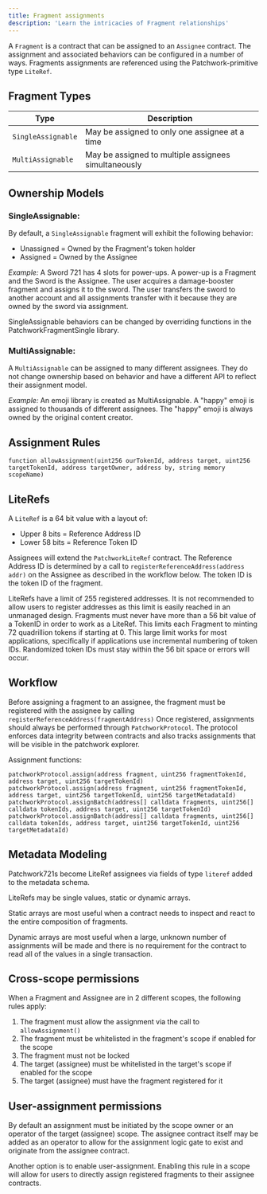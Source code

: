 ```yaml
---
title: Fragment assignments
description: 'Learn the intricacies of Fragment relationships'
---
```



A `Fragment` is a contract that can be assigned to an `Assignee` contract. The assignment and associated behaviors can be configured in a number of ways. Fragments assignments are referenced using the Patchwork-primitive type `LiteRef`. 

## Fragment Types

| Type | Description |
| ---- | ----------- |
| `SingleAssignable` | May be assigned to only one assignee at a time |
| `MultiAssignable` | May be assigned to multiple assignees simultaneously |

## Ownership Models

### SingleAssignable: ###

By default, a `SingleAssignable` fragment will exhibit the following behavior:
* Unassigned = Owned by the Fragment's token holder
* Assigned = Owned by the Assignee

*Example:*
A Sword 721 has 4 slots for power-ups. A power-up is a Fragment and the Sword is the Assignee. The user acquires a damage-booster fragment and assigns it to the sword. The user transfers the sword to another account and all assignments transfer with it because they are owned by the sword via assignment.

SingleAssignable behaviors can be changed by overriding functions in the PatchworkFragmentSingle library.

### MultiAssignable: ###
A `MultiAssignable` can be assigned to many different assignees. They do not change ownership based on behavior and have a different API to reflect their assignment model.

*Example:*
An emoji library is created as MultiAssignable. A "happy" emoji is assigned to thousands of different assignees. The "happy" emoji is always owned by the original content creator.

## Assignment Rules

```solidity
function allowAssignment(uint256 ourTokenId, address target, uint256 targetTokenId, address targetOwner, address by, string memory scopeName)
```

## LiteRefs

A `LiteRef` is a 64 bit value with a layout of:

* Upper 8 bits = Reference Address ID
* Lower 58 bits = Reference Token ID

Assignees will extend the `PatchworkLiteRef` contract. The Reference Address ID is determined by a call to `registerReferenceAddress(address addr)` on the Assignee as described in the workflow below. The token ID is the token ID of the fragment.

<Note>
LiteRefs have a limit of 255 registered addresses. It is not recommended to allow users to register addresses as this limit is easily reached in an unmanaged design.
</Note>
<Note>
Fragments must never have more than a 56 bit value of a TokenID in order to work as a LiteRef. This limits each Fragment to minting 72 quadrillion tokens if starting at 0. This large limit works for most applications, specifically if applications use incremental numbering of token IDs. Randomized token IDs must stay within the 56 bit space or errors will occur.
</Note>

## Workflow

Before assigning a fragment to an assignee, the fragment must be registered with the assignee by calling `registerReferenceAddress(fragmentAddress)`
Once registered, assignments should always be performed through `PatchworkProtocol`. The protocol enforces data integrity between contracts and also tracks assignments that will be visible in the patchwork explorer.

Assignment functions:

```solidity
patchworkProtocol.assign(address fragment, uint256 fragmentTokenId, address target, uint256 targetTokenId)
patchworkProtocol.assign(address fragment, uint256 fragmentTokenId, address target, uint256 targetTokenId, uint256 targetMetadataId)
patchworkProtocol.assignBatch(address[] calldata fragments, uint256[] calldata tokenIds, address target, uint256 targetTokenId)
patchworkProtocol.assignBatch(address[] calldata fragments, uint256[] calldata tokenIds, address target, uint256 targetTokenId, uint256 targetMetadataId)
```

## Metadata Modeling

Patchwork721s become LiteRef assignees via fields of type `literef` added to the metadata schema. 

LiteRefs may be single values, static or dynamic arrays. 

Static arrays are most useful when a contract needs to inspect and react to the entire composition of fragments.

Dynamic arrays are most useful when a large, unknown number of assignments will be made and there is no requirement for the contract to read all of the values in a single transaction.

## Cross-scope permissions

When a Fragment and Assignee are in 2 different scopes, the following rules apply:

1. The fragment must allow the assignment via the call to `allowAssignment()`
2. The fragment must be whitelisted in the fragment's scope if enabled for the scope
3. The fragment must not be locked
4. The target (assignee) must be whitelisted in the target's scope if enabled for the scope
5. The target (assignee) must have the fragment registered for it

## User-assignment permissions

By default an assignment must be initiated by the scope owner or an operator of the target (assignee) scope. The assignee contract itself may be added as an operator to allow for the assignment logic gate to exist and originate from the assignee contract. 

Another option is to enable user-assignment. Enabling this rule in a scope will allow for users to directly assign registered fragments to their assignee contracts.

